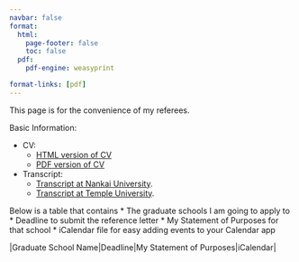 ```yaml
---
navbar: false
format:
  html:
    page-footer: false
    toc: false
  pdf:
    pdf-engine: weasyprint

format-links: [pdf]
---
```

This page is for the convenience of my referees. 

Basic Information:

* CV:
    + <a href="https://wangyenshu.github.io/wangyanshu/CV">HTML version of CV</a>
    + <a href='javascript:(function(){var w=window.open("https://wangyenshu.github.io/wangyanshu/CV","popup","width=800,height=600");w.addEventListener("load",function(){w.print()},true)})();'>PDF version of CV</a>
        
* Transcript: 
    + <a href="https://wangyenshu.github.io/wangyanshu/referee/nk_transcript.pdf">Transcript at Nankai University</a>.[](nk_transcript.pdf)
    + <a href="https://wangyenshu.github.io/wangyanshu/referee/temple_transcript.pdf">Transcript at Temple University</a>.[](temple_transcript.pdf)

Below is a table that contains
* The graduate schools I am going to apply to
* Deadline to submit the reference letter
* My Statement of Purposes for that school
* iCalendar file for easy adding events to your Calendar app

|Graduate School Name|Deadline|My Statement of Purposes|iCalendar|
